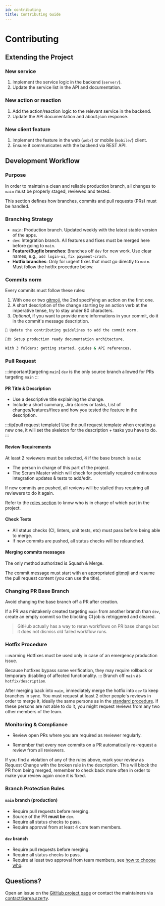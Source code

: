 ```yaml
---
id: contributing
title: Contributing Guide
---
```


# Contributing

## Extending the Project

### New service
1. Implement the service logic in the backend (`server/`).
2. Update the service list in the API and documentation.

### New action or reaction
1. Add the action/reaction logic to the relevant service in the backend.
2. Update the API documentation and about.json response.

### New client feature
1. Implement the feature in the web (`web/`) or mobile (`mobile/`) client.
2. Ensure it communicates with the backend via REST API.

## Development Workflow

### Purpose
In order to maintain a clean and reliable production branch, all changes to `main` must be properly staged, reviewed and tested.

This section defines how branches, commits and pull requests (PRs) must be handled.

### Branching Strategy
- `main`: Production branch. Updated weekly with the latest stable version of the apps.
- `dev`: Integration branch. All features and fixes must be merged here before going to `main`.
- **Feature/Bugfix branches**: Branches off `dev` for new work. Use clear names, e.g., `add login-ui`, `fix payment-crash`.
- **Hotfix branches**: Only for urgent fixes that must go directly to `main`. Must follow the hotfix procedure below.

### Commits norm

Every commits must follow these rules:
1. With one or two [gitmoji](https://gitmoji.dev/), the 2nd specifying an action on the first one.
2. A short description of the change starting by an action verb at the imperative tense, try to stay under 80 characters.
3. *Optional*, if you want to provide more informations in your commit, do it in the commit's message description.

```bash title="Simple example"
📝 Update the contributing guidelines to add the commit norm.
```

```bash title="Multiple gitmojis + description"
📝🏗️ Setup production ready documentation architecture.

With 3 folders: getting started, guides & API references.
```

### Pull Request

:::important[targeting `main`]
`dev` is the only source branch allowed for PRs targeting `main`
:::

#### PR Title & Description
- Use a descriptive title explaining the change.
- Include a short summary, Jira stories or tasks, List of changes/features/fixes and how you tested the feature in the description.

:::tip[pull request template]
Use the pull request template when creating a new one, it will set the skeleton for the description + tasks you have to do.
:::

#### Review Requirements
At least 2 reviewers must be selected, 4 if the base branch is `main`:
- The person in charge of this part of the project.
- The Scrum Master which will check for potentially required continuous integration updates & tests to add/edit.

If new commits are pushed, all reviews will be stalled thus requiring all reviewers to do it again.

Refer to the [roles section](#roles) to know who is in charge of which part in the project.

#### Check Tests
- All status checks (CI, linters, unit tests, etc) must pass before being able to merge.
- If new commits are pushed, all status checks will be relaunched.

#### Merging commits messages
The only method authorized is Squash & Merge.

The commit message must start with an appropriated [gitmoji](https://gitmoji.dev/) and resume the pull request content (you can use the title).

### Changing PR Base Branch
Avoid changing the base branch off a PR after creation.

If a PR was mistakenly created targeting `main` from another branch than `dev`, create an empty commit so the blocking CI job is retriggered and cleared.

> GitHub actually has a way to rerun workflows on PR base change but it does not dismiss old failed workflow runs.

### Hotfix Procedure
:::warning
Hotfixes must be used only in case of an emergency production issue.

Because hotfixes bypass some verification, they may require rollback or temporary disabling of affected functionality.
:::
Branch off `main` as `hotfix/description`.

After merging back into `main`, immediately merge the hotfix into `dev` to keep branches in sync.
You must request at least 2 other people's reviews in order to merge it, ideally the same persons as in the [standard procedure](#review-requirements).
If these persons are not able to do it, you might request reviews from any two other members of the team.

### Monitoring & Compliance
- Review open PRs where you are required as reviewer regularly.

- Remember that every new commits on a PR automatically re-request a review from all reviewers.

If you find a violation of any of the rules above, mark your review as Request Change with the broken rule in the description.
This will block the PR from being merged, remember to check back more often in order to make your review again once it is fixed.

### Branch Protection Rules

#### `main` branch (production)

- Require pull requests before merging.
- Source of the PR **must be** `dev`.
- Require all status checks to pass.
- Require approval from at least 4 core team members.

#### `dev` branch

- Require pull requests before merging.
- Require all status checks to pass.
- Require at least two approval from team members, see [how to choose who](#review-requirements).

## Questions?
Open an issue on the [GitHub project page](https://github.com/Five-Stacks/area/issues) or contact the maintainers via contact@area.azerty.
